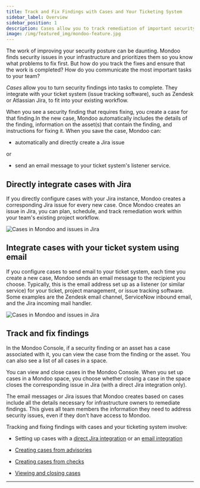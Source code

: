 ```yaml
---
title: Track and Fix Findings with Cases and Your Ticketing System
sidebar_label: Overview
sidebar_position: 1
description: Cases allow you to track remediation of important security findings in your ticketing system of choice, such as Jira or Zendesk.
image: /img/featured_img/mondoo-feature.jpg
---
```


The work of improving your security posture can be daunting. Mondoo finds security issues in your infrastructure and prioritizes them so you know what problems to fix first. But how do you track the fixes and ensure that the work is completed? How do you communicate the most important tasks to your team?

*Cases* allow you to turn security findings into tasks to complete. They integrate with your ticket system (issue tracking software), such as Zendesk or Atlassian Jira, to fit into your existing workflow.

When you see a security finding that requires fixing, you create a case for that finding.In the new case, Mondoo automatically includes the details of the finding, information on the asset(s) that contain the finding, and instructions for fixing it. When you save the case, Mondoo can:

- automatically and directly create a Jira issue

 or

- send an email message to your ticket system's listener service.

## Directly integrate cases with Jira

If you directly configure cases with your Jira instance, Mondoo creates a corresponding Jira issue for every new case. Once Mondoo creates an issue in Jira, you can plan, schedule, and track remediation work within your team's existing project workflow.

![Cases in Mondoo and issues in Jira](/img/platform/cases/cases-jira-diagram.png)

## Integrate cases with your ticket system using email

If you configure cases to send email to your ticket system, each time you create a new case, Mondoo sends an email message to the recipient you choose. Typically, this is the email address set up as a listener (or similar service) for your ticket, project management, or issue tracking software. Some examples are the Zendesk email channel, ServiceNow inbound email, and the Jira incoming mail handler.

![Cases in Mondoo and issues in Jira](/img/platform/cases/cases-email-diagram.png)

## Track and fix findings

In the Mondoo Console, if a security finding or an asset has a case associated with it, you can view the case from the finding or the asset. You can also see a list of all cases in a space.

You can view and close cases in the Mondoo Console. When you set up cases in a Mondoo space, you choose whether closing a case in the space closes the corresponding issue in Jira (with a direct Jira integration only).

The email messages or Jira issues that Mondoo creates based on cases include all the details necessary for infrastructure owners to remediate findings. This gives all team members the information they need to address security issues, even if they don't have access to Mondoo.

Tracking and fixing findings with cases and your ticketing system involve:

- Setting up cases with a [direct Jira integration](/platform/cases/setup/) or an [email integration](/platform/cases/setup-email/)

- [Creating cases from advisories](/platform/cases/advisories/)

- [Creating cases from checks](/platform/cases/checks/)

- [Viewing and closing cases](/platform/cases/manage/)

---
